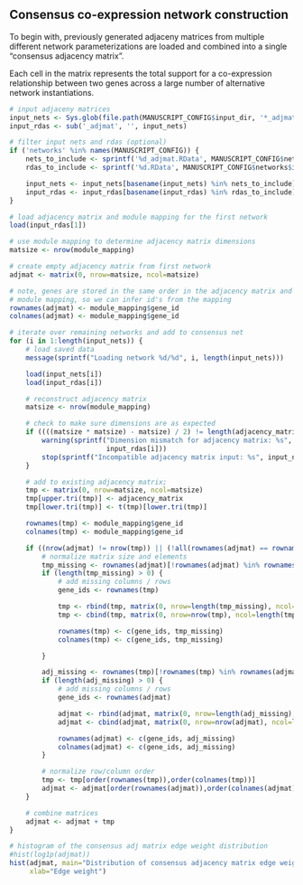 ## Consensus co-expression network construction

To begin with, previously generated adjaceny matrices from multiple different
network parameterizations are loaded and combined into a single "consensus
adjacency matrix".

Each cell in the matrix represents the total support for a co-expression
relationship between two genes across a large number of alternative network
instantiations.

```r
# input adjaceny matrices
input_nets <- Sys.glob(file.path(MANUSCRIPT_CONFIG$input_dir, '*_adjmat.RData'))
input_rdas <- sub('_adjmat', '', input_nets)

# filter input nets and rdas (optional)
if ('networks' %in% names(MANUSCRIPT_CONFIG)) {
    nets_to_include <- sprintf('%d_adjmat.RData', MANUSCRIPT_CONFIG$networks$id)
    rdas_to_include <- sprintf('%d.RData', MANUSCRIPT_CONFIG$networks$id)

    input_nets <- input_nets[basename(input_nets) %in% nets_to_include] 
    input_rdas <- input_rdas[basename(input_rdas) %in% rdas_to_include] 
}

# load adjacency matrix and module mapping for the first network
load(input_rdas[1])

# use module mapping to determine adjacency matrix dimensions
matsize <- nrow(module_mapping)

# create empty adjacency matrix from first network
adjmat <- matrix(0, nrow=matsize, ncol=matsize)

# note, genes are stored in the same order in the adjacency matrix and the
# module mapping, so we can infer id's from the mapping
rownames(adjmat) <- module_mapping$gene_id
colnames(adjmat) <- module_mapping$gene_id

# iterate over remaining networks and add to consensus net
for (i in 1:length(input_nets)) {
    # load saved data
    message(sprintf("Loading network %d/%d", i, length(input_nets)))

    load(input_nets[i])
    load(input_rdas[i])

    # reconstruct adjacency matrix
    matsize <- nrow(module_mapping)

    # check to make sure dimensions are as expected
    if ((((matsize * matsize) - matsize) / 2) != length(adjacency_matrix)) {
        warning(sprintf("Dimension mismatch for adjacency matrix: %s", 
                        input_rdas[i]))
        stop(sprintf("Incompatible adjacency matrix input: %s", input_nets[i]))
    }

    # add to existing adjacency matrix;
    tmp <- matrix(0, nrow=matsize, ncol=matsize)
    tmp[upper.tri(tmp)] <- adjacency_matrix
    tmp[lower.tri(tmp)] <- t(tmp)[lower.tri(tmp)]

    rownames(tmp) <- module_mapping$gene_id
    colnames(tmp) <- module_mapping$gene_id

    if ((nrow(adjmat) != nrow(tmp)) || (!all(rownames(adjmat) == rownames(tmp)))) {
        # normalize matrix size and elements
        tmp_missing <- rownames(adjmat)[!rownames(adjmat) %in% rownames(tmp)]
        if (length(tmp_missing) > 0) {
            # add missing columns / rows
            gene_ids <- rownames(tmp)

            tmp <- rbind(tmp, matrix(0, nrow=length(tmp_missing), ncol=ncol(tmp)))
            tmp <- cbind(tmp, matrix(0, nrow=nrow(tmp), ncol=length(tmp_missing)))

            rownames(tmp) <- c(gene_ids, tmp_missing)
            colnames(tmp) <- c(gene_ids, tmp_missing)

        }

        adj_missing <- rownames(tmp)[!rownames(tmp) %in% rownames(adjmat)]
        if (length(adj_missing) > 0) {
            # add missing columns / rows
            gene_ids <- rownames(adjmat)

            adjmat <- rbind(adjmat, matrix(0, nrow=length(adj_missing), ncol=ncol(adjmat)))
            adjmat <- cbind(adjmat, matrix(0, nrow=nrow(adjmat), ncol=length(adj_missing)))

            rownames(adjmat) <- c(gene_ids, adj_missing)
            colnames(adjmat) <- c(gene_ids, adj_missing)
        }

        # normalize row/column order
        tmp <- tmp[order(rownames(tmp)),order(colnames(tmp))]
        adjmat <- adjmat[order(rownames(adjmat)),order(colnames(adjmat))]
    }

    # combine matrices
    adjmat <- adjmat + tmp
}

# histogram of the consensus adj matrix edge weight distribution
#hist(log1p(adjmat))
hist(adjmat, main="Distribution of consensus adjacency matrix edge weights",
     xlab="Edge weight")
```

